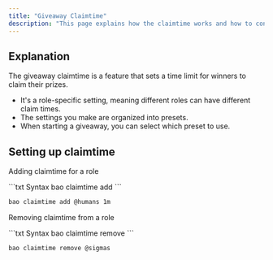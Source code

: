 ```yaml
---
title: "Giveaway Claimtime"
description: "This page explains how the claimtime works and how to configure it."
---
```


## Explanation

The giveaway claimtime is a feature that sets a time limit for winners to claim their prizes.

- It's a role-specific setting, meaning different roles can have different claim times.
- The settings you make are organized into presets.
 - When starting a giveaway, you can select which preset to use.

## Setting up claimtime

Adding claimtime for a role

<CodeGroup>
```txt Syntax
bao claimtime add <role> <claimtime> <entries (default to 1)>
```

```txt Example
bao claimtime add @humans 1m
```
</CodeGroup>


Removing claimtime from a role

<CodeGroup>
```txt Syntax
bao claimtime remove
```

```txt Example
bao claimtime remove @sigmas
```
</CodeGroup>